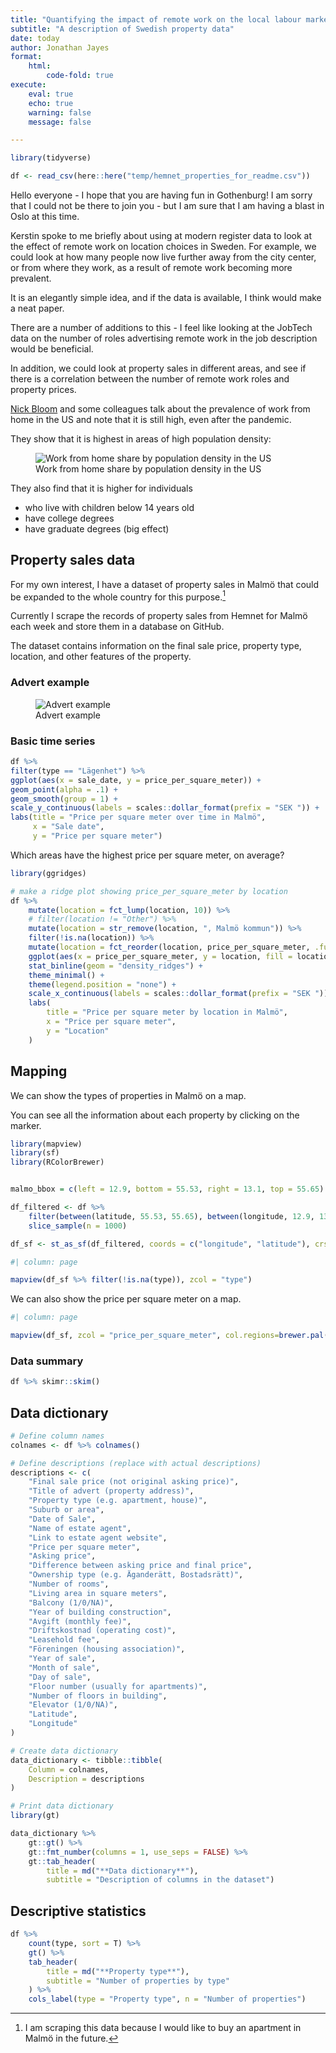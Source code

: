 ```yaml
---
title: "Quantifying the impact of remote work on the local labour market in Sweden"
subtitle: "A description of Swedish property data"
date: today
author: Jonathan Jayes
format: 
    html:
        code-fold: true
execute:
    eval: true
    echo: true
    warning: false  
    message: false

---
```


```r
library(tidyverse)

df <- read_csv(here::here("temp/hemnet_properties_for_readme.csv"))
```

Hello everyone - I hope that you are having fun in Gothenburg! I am sorry that I could not be there to join you - but I am sure that I am having a blast in Oslo at this time.

Kerstin spoke to me briefly about using at modern register data to look at the effect of remote work on location choices in Sweden. For example, we could look at how many people now live further away from the city center, or from where they work, as a result of remote work becoming more prevalent.

It is an elegantly simple idea, and if the data is available, I think would make a neat paper. 

There are a number of additions to this - I feel like looking at the JobTech data on the number of roles advertising remote work in the job description would be beneficial. 

In addition, we could look at property sales in different areas, and see if there is a correlation between the number of remote work roles and property prices.

[Nick Bloom](https://wfhresearch.com/wp-content/uploads/2023/09/Evolution-of-WFH-3-September-2023.pdf) and some colleagues talk about the prevalence of work from home in the US and note that it is still high, even after the pandemic. 

They show that it is highest in areas of high population density:

![Work from home share by population density in the US](../assets/wfh_density.png)


They also find that it is higher for individuals

- who live with children below 14 years old
- have college degrees
- have graduate degrees (big effect)

## Property sales data

For my own interest, I have a dataset of property sales in Malmö that could be expanded to the whole country for this purpose.^[I am scraping this data because I would like to buy an apartment in Malmö in the future.]

Currently I scrape the records of property sales from Hemnet for Malmö each week and store them in a database on GitHub.

The dataset contains information on the final sale price, property type, location, and other features of the property.

### Advert example

![Advert example](../assets/ad_example.png)

### Basic time series

```r
df %>% 
filter(type == "Lägenhet") %>%
ggplot(aes(x = sale_date, y = price_per_square_meter)) +
geom_point(alpha = .1) +
geom_smooth(group = 1) +
scale_y_continuous(labels = scales::dollar_format(prefix = "SEK ")) +
labs(title = "Price per square meter over time in Malmö",
     x = "Sale date",
     y = "Price per square meter")
```

Which areas have the highest price per square meter, on average?

```r
library(ggridges)

# make a ridge plot showing price_per_square_meter by location
df %>%
    mutate(location = fct_lump(location, 10)) %>%
    # filter(location != "Other") %>%
    mutate(location = str_remove(location, ", Malmö kommun")) %>%
    filter(!is.na(location)) %>%
    mutate(location = fct_reorder(location, price_per_square_meter, .fun = median)) %>%
    ggplot(aes(x = price_per_square_meter, y = location, fill = location)) +
    stat_binline(geom = "density_ridges") +
    theme_minimal() +
    theme(legend.position = "none") +
    scale_x_continuous(labels = scales::dollar_format(prefix = "SEK ")) +
    labs(
        title = "Price per square meter by location in Malmö",
        x = "Price per square meter",
        y = "Location"
    )

```

## Mapping

We can show the types of properties in Malmö on a map.

You can see all the information about each property by clicking on the marker.

```r
library(mapview)
library(sf)
library(RColorBrewer)


malmo_bbox = c(left = 12.9, bottom = 55.53, right = 13.1, top = 55.65)

df_filtered <- df %>%
    filter(between(latitude, 55.53, 55.65), between(longitude, 12.9, 13.1)) %>% 
    slice_sample(n = 1000)

df_sf <- st_as_sf(df_filtered, coords = c("longitude", "latitude"), crs = 4326)
```

```r
#| column: page

mapview(df_sf %>% filter(!is.na(type)), zcol = "type")
```

We can also show the price per square meter on a map.

```r
#| column: page

mapview(df_sf, zcol = "price_per_square_meter", col.regions=brewer.pal(9, "YlOrRd"))
```

### Data summary

```r
df %>% skimr::skim()
```


## Data dictionary

```r
# Define column names
colnames <- df %>% colnames()

# Define descriptions (replace with actual descriptions)
descriptions <- c(
    "Final sale price (not original asking price)",
    "Title of advert (property address)",
    "Property type (e.g. apartment, house)",
    "Suburb or area",
    "Date of Sale",
    "Name of estate agent",
    "Link to estate agent website",
    "Price per square meter",
    "Asking price",
    "Difference between asking price and final price",
    "Ownership type (e.g. Äganderätt, Bostadsrätt)",
    "Number of rooms",
    "Living area in square meters",
    "Balcony (1/0/NA)",
    "Year of building construction",
    "Avgift (monthly fee)",
    "Driftskostnad (operating cost)",
    "Leasehold fee",
    "Föreningen (housing association)",
    "Year of sale",
    "Month of sale",
    "Day of sale",
    "Floor number (usually for apartments)",
    "Number of floors in building",
    "Elevator (1/0/NA)",
    "Latitude",
    "Longitude"
)

# Create data dictionary
data_dictionary <- tibble::tibble(
    Column = colnames,
    Description = descriptions
)

# Print data dictionary
library(gt)

data_dictionary %>% 
    gt::gt() %>%
    gt::fmt_number(columns = 1, use_seps = FALSE) %>% 
    gt::tab_header(
        title = md("**Data dictionary**"),
        subtitle = "Description of columns in the dataset")
```


## Descriptive statistics

```r
df %>%
    count(type, sort = T) %>%
    gt() %>%
    tab_header(
        title = md("**Property type**"),
        subtitle = "Number of properties by type"
    ) %>%
    cols_label(type = "Property type", n = "Number of properties")
```